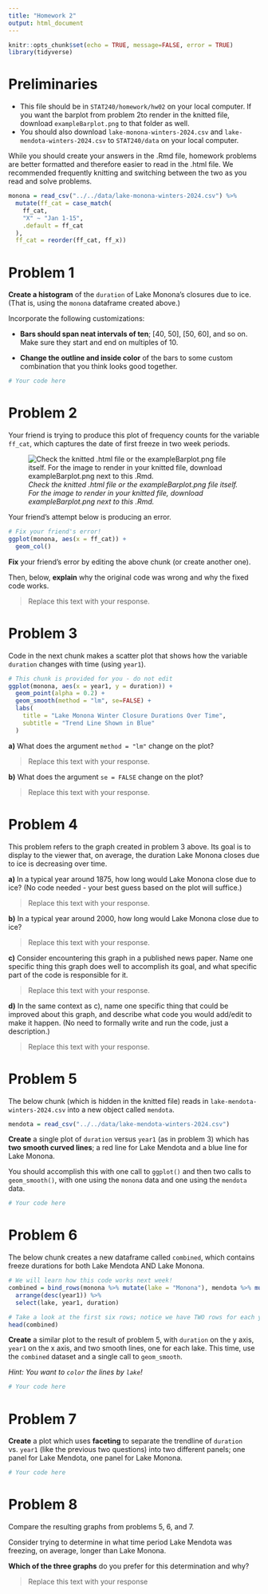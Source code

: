 ---
title: "Homework 2"
output: html_document
---

```{r setup, include=FALSE}
knitr::opts_chunk$set(echo = TRUE, message=FALSE, error = TRUE)
library(tidyverse)
```

# Preliminaries

- This file should be in `STAT240/homework/hw02` on your local computer. If you want the barplot from problem 2to render in the knitted file, download `exampleBarplot.png` to that folder as well.
- You should also download `lake-monona-winters-2024.csv` and `lake-mendota-winters-2024.csv` to `STAT240/data` on your local computer.

While you should create your answers in the .Rmd file, homework problems are better formatted and therefore easier to read in the .html file. We recommended frequently knitting and switching between the two as you read and solve problems.

```{r read-data, echo = FALSE}
monona = read_csv("../../data/lake-monona-winters-2024.csv") %>% 
  mutate(ff_cat = case_match(
    ff_cat,
    "X" ~ "Jan 1-15",
    .default = ff_cat
  ), 
  ff_cat = reorder(ff_cat, ff_x))
```

# Problem 1

**Create a histogram** of the `duration` of Lake Monona's closures due to ice. (That is, using the `monona` dataframe created above.)

Incorporate the following customizations:

- **Bars should span neat intervals of ten**; [40, 50], [50, 60], and so on. Make sure they start and end on multiples of 10.

- **Change the outline and inside color** of the bars to some custom combination that you think looks good together.

```{r}
# Your code here
```

# Problem 2

Your friend is trying to produce this plot of frequency counts for the variable `ff_cat`, which captures the date of first freeze in two week periods.

![*Check the knitted .html file or the exampleBarplot.png file itself. For the image to render in your knitted file, download exampleBarplot.png next to this .Rmd.*](exampleBarplot.png)

Your friend's attempt below is producing an error.

```{r, error = TRUE}
# Fix your friend's error!
ggplot(monona, aes(x = ff_cat)) +
  geom_col()
```

**Fix** your friend's error by editing the above chunk (or create another one).

Then, below, **explain** why the original code was wrong and why the fixed code works.

> Replace this text with your response.

# Problem 3

Code in the next chunk makes a scatter plot that shows how the variable `duration` changes with time (using `year1`).

```{r}
# This chunk is provided for you - do not edit
ggplot(monona, aes(x = year1, y = duration)) +
  geom_point(alpha = 0.2) +
  geom_smooth(method = "lm", se=FALSE) +
  labs(
    title = "Lake Monona Winter Closure Durations Over Time",
    subtitle = "Trend Line Shown in Blue"
  )
```

**a)** What does the argument `method = "lm"` change on the plot?

> Replace this text with your response.

**b)** What does the argument `se = FALSE` change on the plot?

> Replace this text with your response.

# Problem 4

This problem refers to the graph created in problem 3 above. Its goal is to display to the viewer that, on average, the duration Lake Monona closes due to ice is decreasing over time.

**a)** In a typical year around 1875, how long would Lake Monona close due to ice? (No code needed - your best guess based on the plot will suffice.) 

> Replace this text with your response.

**b)** In a typical year around 2000, how long would Lake Monona close due to ice?

> Replace this text with your response.

**c)** Consider encountering this graph in a published news paper. Name one specific thing this graph does well to accomplish its goal, and what specific part of the code is responsible for it.

> Replace this text with your response.

**d)** In the same context as c), name one specific thing that could be improved about this graph, and describe what code you would add/edit to make it happen. (No need to formally write and run the code, just a description.)

> Replace this text with your response.

# Problem 5

The below chunk (which is hidden in the knitted file) reads in `lake-mendota-winters-2024.csv` into a new object called `mendota`.

```{r, echo = FALSE, message = FALSE, warning = FALSE}
mendota = read_csv("../../data/lake-mendota-winters-2024.csv")
```

**Create** a single plot of `duration` versus `year1` (as in problem 3) which has **two smooth curved lines**; a red line for Lake Mendota and a blue line for Lake Monona.

You should accomplish this with one call to `ggplot()` and then two calls to `geom_smooth()`, with one using the `monona` data and one using the `mendota` data.

```{r}
# Your code here
```

# Problem 6

The below chunk creates a new dataframe called `combined`, which contains freeze durations for both Lake Mendota AND Lake Monona.

```{r}
# We will learn how this code works next week!
combined = bind_rows(monona %>% mutate(lake = "Monona"), mendota %>% mutate(lake = "Mendota")) %>% 
  arrange(desc(year1)) %>% 
  select(lake, year1, duration)

# Take a look at the first six rows; notice we have TWO rows for each year now, one for each lake!
head(combined)
```

**Create** a similar plot to the result of problem 5, with `duration` on the y axis, `year1` on the x axis, and two smooth lines, one for each lake. This time, use the `combined` dataset and a single call to `geom_smooth`.

*Hint: You want to `color` the lines by `lake`!*

```{r}
# Your code here
```

# Problem 7

**Create** a plot which uses **faceting** to separate the trendline of `duration` vs. `year1` (like the previous two questions) into two different panels; one panel for Lake Mendota, one panel for Lake Monona.

```{r}
# Your code here
```

# Problem 8

Compare the resulting graphs from problems 5, 6, and 7.

Consider trying to determine in what time period Lake Mendota was freezing, on average, longer than Lake Monona.

**Which of the three graphs** do you prefer for this determination and why?

> Replace this text with your response

